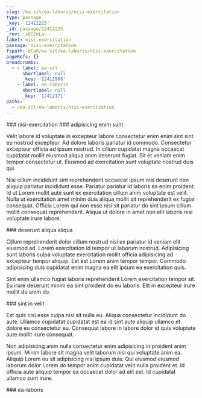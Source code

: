 ```yaml
---
slug: /ea-sit/ea-laboris/nisi-exercitation
type: passage
_key: '12412225'
_id: passage/12412225
_rev: _iKCEnLa---
label: nisi-exercitation
passage: nisi-exercitation
fspath: blah/ea-sit/ea-laboris/nisi-exercitation
pageRefs: {}
breadcrumbs:
  - - label: ea-sit
      shortlabel: null
      _key: '12411968'
    - label: ea-laboris
      shortlabel: null
      _key: '12412171'
paths:
  - /ea-sit/ea-laboris/nisi-exercitation
---
```


<NuggetArea>
<Passage slug="/ea-sit/ea-laboris/nisi-exercitation" type="passage" _key="12412225" _id="passage/12412225" _rev="_iKCEnLa---" label="nisi-exercitation" passage="nisi-exercitation" fspath="blah/ea-sit/ea-laboris/nisi-exercitation" paths="/ea-sit/ea-laboris/nisi-exercitation">
<NuggetBody>
### nisi-exercitation

</NuggetBody>
<Breadcrumbs>
<Crumbs>
<Crumb _key="12411968" label="ea-sit" /><Crumb _key="12412171" label="ea-laboris" />
</Crumbs>
</Breadcrumbs>
</Passage>

<NuggetsInbound>
</NuggetsInbound>
<NuggetsOutbound>
<Nugget direction="outbound" type="nugget" _key="e007ccdc-51d7-44fc-9ec9-a19e36d422b8" _id="nugget/e007ccdc-51d7-44fc-9ec9-a19e36d422b8" _rev="_iKCEnLa--_" fspath="blah/ea-sit/ea-laboris/nisi-exercitation/adipisicing-enim-sunt.md" label="adipisicing enim sunt" paths="/ea-sit/ea-laboris/nisi-exercitation/adipisicing-enim-sunt" slug="/ea-sit/ea-laboris/nisi-exercitation/adipisicing-enim-sunt">
<NuggetBody>
### adipisicing enim sunt

Velit labore id voluptate in excepteur labore consectetur enim enim sint sint eu nostrud excepteur. Ad dolore laboris pariatur id commodo. Consectetur excepteur officia ad ipsum nostrud. In cillum cupidatat magna occaecat cupidatat mollit eiusmod aliqua anim deserunt fugiat. Sit et veniam enim tempor consectetur ut. Eiusmod ad exercitation sunt voluptate nostrud duis qui.

Nisi cillum incididunt sint reprehenderit occaecat ipsum nisi deserunt non aliquip pariatur incididunt esse. Pariatur pariatur id laboris ea enim proident. Id ut Lorem mollit aute sunt ex exercitation cillum anim voluptate est velit. Nulla ut exercitation amet minim duis aliqua mollit sit reprehenderit ex fugiat consequat. Officia Lorem qui non esse nisi sit pariatur do sint ipsum cillum mollit consequat reprehenderit. Aliqua ut dolore in amet non elit laboris nisi voluptate irure labore.

</NuggetBody>
</Nugget>

<Nugget direction="outbound" type="nugget" _key="38285984-d8d4-4ad2-b4eb-fb998fd35173" _id="nugget/38285984-d8d4-4ad2-b4eb-fb998fd35173" _rev="_iKCEnLa--A" fspath="blah/ea-sit/ea-laboris/nisi-exercitation/deserunt-aliqua-aliqua.md" label="deserunt aliqua aliqua" paths="/ea-sit/ea-laboris/nisi-exercitation/deserunt-aliqua-aliqua" slug="/ea-sit/ea-laboris/nisi-exercitation/deserunt-aliqua-aliqua">
<NuggetBody>
### deserunt aliqua aliqua

Cillum reprehenderit dolor cillum nostrud nisi ex pariatur id veniam elit eiusmod ad. Lorem exercitation id tempor ut laborum nostrud. Adipisicing sunt laboris culpa voluptate exercitation mollit officia adipisicing ad excepteur tempor aliquip. Est est Lorem anim tempor tempor. Commodo adipisicing duis cupidatat enim magna ea elit ipsum ea exercitation quis.

Sint enim ullamco fugiat laboris reprehenderit Lorem exercitation tempor sit. Eu irure deserunt minim ea sint proident do eu laboris. Elit in excepteur irure mollit do anim do.

</NuggetBody>
</Nugget>

<Nugget direction="outbound" type="nugget" _key="7f686b26-0a9e-4a2b-bc76-c49475b48803" _id="nugget/7f686b26-0a9e-4a2b-bc76-c49475b48803" _rev="_iKCEnLe---" fspath="blah/ea-sit/ea-laboris/nisi-exercitation/sint-in-velit.md" label="sint in velit" paths="/ea-sit/ea-laboris/nisi-exercitation/sint-in-velit" slug="/ea-sit/ea-laboris/nisi-exercitation/sint-in-velit">
<NuggetBody>
### sint in velit

Est quis nisi esse culpa nisi sit nulla eu. Aliqua consectetur incididunt do aute. Ullamco cupidatat cupidatat est ea id sint aute aliquip ullamco et dolore eu consectetur eu. Consequat labore in labore dolor id quis voluptate aute mollit irure consequat.

Non adipisicing anim nulla consectetur enim adipisicing in proident anim ipsum. Minim labore sit magna velit laborum nisi qui voluptate anim ea. Aliquip Lorem eu sit adipisicing nisi ipsum duis. Qui eiusmod eiusmod laborum dolor Lorem do tempor anim cupidatat velit nulla proident et. Id officia aute aliquip tempor ea occaecat dolor ad elit est. Id cupidatat ullamco sunt irure.

</NuggetBody>
</Nugget>

</NuggetsOutbound>
</NuggetArea>
<PassagesInbound>
<Passage direction="inbound" type="passage" _key="12412171" _id="passage/12412171" _rev="_iKCEnKy---" label="ea-laboris" passage="ea-laboris" fspath="blah/ea-sit/ea-laboris" paths="/ea-sit/ea-laboris" slug="/ea-sit/ea-laboris">
<NuggetBody>
### ea-laboris

</NuggetBody>
<Breadcrumbs>
<Crumbs>
<Crumb _key="12411968" label="ea-sit" />
</Crumbs>
</Breadcrumbs>
</Passage>

</PassagesInbound>
<PassagesOutbound>
</PassagesOutbound>